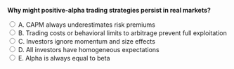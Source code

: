 ::: {.question-block}

<form onsubmit="event.preventDefault(); checkAnswer('module5_mcq_q40')" data-correct-answer="B">
<strong style="display: block;">Why might positive-alpha trading strategies persist in real markets?</strong>

<label><input type="radio" name="module5_mcq_q40" value="A"> A. CAPM always underestimates risk premiums</label><br>
<label><input type="radio" name="module5_mcq_q40" value="B"> B. Trading costs or behavioral limits to arbitrage prevent full exploitation</label><br>
<label><input type="radio" name="module5_mcq_q40" value="C"> C. Investors ignore momentum and size effects</label><br>
<label><input type="radio" name="module5_mcq_q40" value="D"> D. All investors have homogeneous expectations</label><br>
<label><input type="radio" name="module5_mcq_q40" value="E"> E. Alpha is always equal to beta</label><br>
</form>

<div id="feedback-module5_mcq_q40" class="feedback" data-status="" style="display:none;">
✅ Correct: B. Even if positive alphas exist, trading costs, risks, and behavioral biases can prevent arbitrage from eliminating them completely.
</div>

:::
